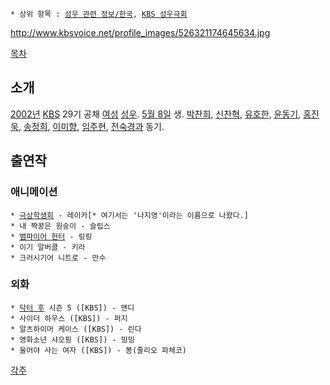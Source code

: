  * 상위 항목 : [[성우 관련 정보/한국]], [[KBS 성우극회]]

http://www.kbsvoice.net/profile_images/526321174645634.jpg

[[목차]]
== 소개 ==
[[2002년]] [[한국방송공사|KBS]] 29기 공채 [[여성]] [[성우]]. [[5월 8일]] 생. [[박찬희]], [[신찬혁]], [[유호한]], [[윤동기]], [[홍진욱]], [[송정희]], [[이미향]], [[임주현]], [[전숙경]]과 동기.
== 출연작 ==
=== 애니메이션 ===
 * [[극상학생회]] - 레이카[* 여기서는 '나지영'이라는 이름으로 나왔다.]
 * 내 짝꿍은 원숭이 - 슬립스
 * [[뱀파이어 헌터]] - 링링
 * 이기 알버클 - 키라
 * 크러시기어 니트로 - 만수
=== 외화 ===
 * [[닥터 후]] 시즌 5 ([KBS]) - 맨디
 * 사이더 하우스 ([KBS]) - 퍼지
 * 알츠하이머 케이스 ([KBS]) - 린다
 * 영화소년 샤오핑 ([KBS]) - 밍밍
 * 울어야 사는 여자 ([KBS]) - 봉(줄리오 파체코)

[[각주]]
